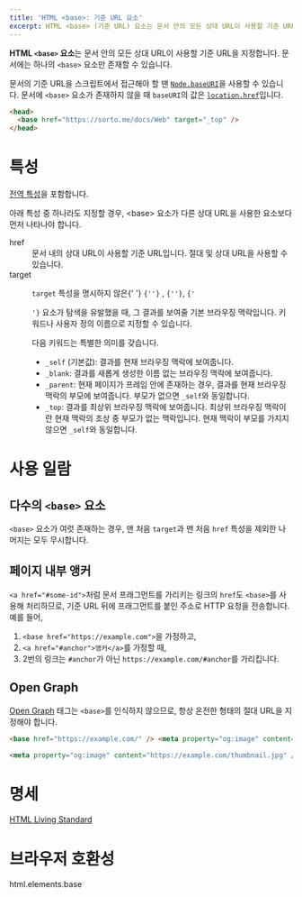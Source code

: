 ```yaml
---
title: 'HTML <base>: 기준 URL 요소'
excerpt: HTML <base> (기준 URL) 요소는 문서 안의 모든 상대 URL이 사용할 기준 URL을 지정합니다.
---
```


**HTML `<base>` 요소**는 문서 안의 모든 상대 URL이 사용할 기준 URL을 지정합니다. 문서에는 하나의 `<base>` 요소만 존재할 수 있습니다.

문서의 기준 URL을 스크립트에서 접근해야 할 땐 [`Node.baseURI`](https://developer.mozilla.org/en-US/docs/Web/API/Node/baseURI)을 사용할 수 있습니다. 문서에 `<base>` 요소가 존재하지 않을 때 `baseURI`의 값은 [`location.href`](https://developer.mozilla.org/en-US/docs/Web/API/Location/href)입니다.

```html
<head>
  <base href="https://sorto.me/docs/Web" target="_top" />
</head>
```

# 특성

[전역 특성](/docs/Web/HTML/Global_attributes)을 포함합니다.

<Callout color="warn" label="참고">
  아래 특성 중 하나라도 지정할 경우, &lt;base&gt; 요소가 다른 상대 URL을 사용한 요소보다 먼저 나타나야 합니다.
</Callout>

<dl>
  <Term>href</Term>
  <dd>문서 내의 상대 URL이 사용할 기준 URL입니다. 절대 및 상대 URL을 사용할 수 있습니다.</dd>
  <Term>target</Term>
  <dd>
    <p>
      <code>target</code> 특성을 명시하지 않은{' '}
      <Anchor href="./a">
        <code>{'<a>'}</code>
      </Anchor>
      , <code>{'<area>'}</code>, <code>{'<form>'}</code> 요소가 탐색을 유발했을 때, 그 결과를 보여줄 기본 브라우징 맥락입니다.
      키워드나 사용자 정의 이름으로 지정할 수 있습니다.
    </p>
    <p>다음 키워드는 특별한 의미를 갖습니다.</p>
    <ul>
      <li>
        <code>_self</code> (기본값): 결과를 현재 브라우징 맥락에 보여줍니다.
      </li>
      <li>
        <code>_blank</code>: 결과를 새롭게 생성한 이름 없는 브라우징 맥락에 보여줍니다.
      </li>
      <li>
        <code>_parent</code>: 현재 페이지가 프레임 안에 존재하는 경우, 결과를 현재 브라우징 맥락의 부모에 보여줍니다.
        부모가 없으면 <code>_self</code>와 동일합니다.
      </li>
      <li>
        <code>_top</code>: 결과를 최상위 브라우징 맥락에 보여줍니다. 최상위 브라우징 맥락이란 현재 맥락의 조상 중 부모가
        없는 맥락입니다. 현재 맥락이 부모를 가지지 않으면 <code>_self</code>와 동일합니다.
      </li>
    </ul>
  </dd>
</dl>

# 사용 일람

## 다수의 `<base>` 요소

`<base>` 요소가 여럿 존재하는 경우, 맨 처음 `target`과 맨 처음 `href` 특성을 제외한 나머지는 모두 무시합니다.

## 페이지 내부 앵커

`<a href="#some-id">`처럼 문서 프래그먼트를 가리키는 링크의 `href`도 `<base>`를 사용해 처리하므로, 기준 URL 뒤에 프래그먼트를 붙인 주소로 HTTP 요청을 전송합니다. 예를 들어,

1. `<base href="https://example.com">`을 가정하고,
2. `<a href="#anchor">앵커</a>`를 가정할 때,
3. 2번의 링크는 `#anchor`가 아닌 `https://example.com/#anchor`를 가리킵니다.

## Open Graph

[Open Graph](https://ogp.me/) 태그는 `<base>`를 인식하지 않으므로, 항상 온전한 형태의 절대 URL을 지정해야 합니다.

```html variant=bad
<base href="https://example.com/" /> <meta property="og:image" content="/thumbnail.jpg" />
```

```html variant=good
<meta property="og:image" content="https://example.com/thumbnail.jpg" />
```

# 명세

[HTML Living Standard](https://html.spec.whatwg.org/multipage/semantics.html#the-base-element)

# 브라우저 호환성

<BrowserCompat>html.elements.base</BrowserCompat>
